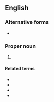 {{also|chron|chroń|chron-}}

==English==

===Alternative forms===
* {{l|en|Chr}}

===Proper noun===
{{en-proper noun}}

# {{abbreviation of|en|Chronicles}}

====Related terms====
* {{l|en|1 Chr}}
* {{l|en|2 Chr}}
* {{l|en|1 Chron.}}
* {{l|en|2 Chron.}}